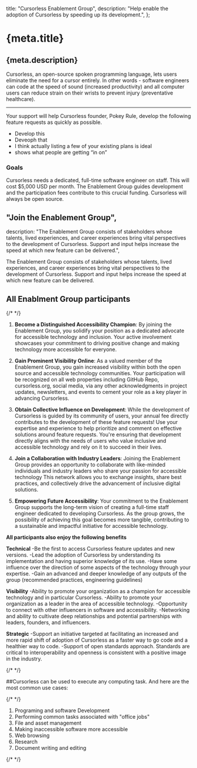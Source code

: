   title: "Cursorless Enablement Group",
  description:
    "Help enable the adoption of Cursorless by speeding up its development.",
};

# {meta.title}

## {meta.description}

Cursorless, an open-source spoken programming language, lets users eliminate the need for a cursor entirely. In other words - software engineers can code at the speed of sound (increased productivity) and all computer users can reduce strain on their wrists to prevent injury (preventative healthcare).

---

Your support will help Cursorless founder, Pokey Rule, develop the following feature requests as quickly as possible.

- Develop this
- Deveoph that
- I think actually listing a few of your existing plans is ideal
- shows what people are getting “in on”

### Goals

Cursorless needs a dedicated, full-time software engineer on staff. This will cost $5,000 USD per month. The Enablement Group guides development and the participation fees contribute to this crucial funding. Cursorless will always be open source.

## "Join the Enablement Group",

description:
"The Enablement Group consists of stakeholders whose talents, lived experiences, and career experiences bring vital perspectives to the development of Cursorless. Support and input helps increase the speed at which new feature can be delivered.",

The Enablement Group consists of stakeholders whose talents, lived experiences, and career experiences bring vital perspectives to the development of Cursorless. Support and input helps increase the speed at which new feature can be delivered.

## All Enablment Group participants

{/* <!--- Hey Pokey! Can you do a bit of styling for these 5 which will consider the major benefits. I have ideas in the figmaa wireframe if helpful! --> */}

1. **Become a Distinguished Accessibility Champion**: By joining the Enablement Group, you solidify your position as a dedicated advocate for accessible technology and inclusion. Your active involvement showcases your commitment to driving positive change and making technology more accessible for everyone.

2. **Gain Prominent Visibility Online**: As a valued member of the Enablement Group, you gain increased visibility within both the open source and accessible technology communities. Your participation will be recognized on all web properties including GitHub Repo, cursorless.org, social media, via any other acknowledgments in project updates, newsletters, and events to cement your role as a key player in advancing Cursorless.

3. **Obtain Collective Influence on Development**: While the development of Cursorless is guided by its community of users, your annual fee directly contributes to the development of these feature requests! Use your expertise and experience to help prioritize and comment on effective solutions around feature requests. You're ensuring that development directly aligns with the needs of users who value inclusive and accessible technology and rely on it to succeed in their lives.

4. **Join a Collaboration with Industry Leaders**: Joining the Enablement Group provides an opportunity to collaborate with like-minded individuals and industry leaders who share your passion for accessible technology This network allows you to exchange insights, share best practices, and collectively drive the advancement of inclusive digital solutions.

5. **Empowering Future Accessibility**: Your commitment to the Enablement Group supports the long-term vision of creating a full-time staff engineer dedicated to developing Cursorless. As the group grows, the possibility of achieving this goal becomes more tangible, contributing to a sustainable and impactful initiative for accessible technology.

**All participants also enjoy the following benefits**

**Technical**
-Be the first to access Cursorless feature updates and new versions.
-Lead the adoption of Cursorless by understanding its implementation and having superior knowledge of its use.
-Have some influence over the direction of some aspects of the technology through your expertise.
-Gain an advanced and deeper knowledge of any outputs of the group (recommended practices, engineering guidelines)

**Visibility**
-Ability to promote your organization as a champion for accessible technology and in particular Cursorless.
-Ability to promote your organization as a leader in the area of accessible technology.
-Opportunity to connect with other influencers in software and accessibility.
-Networking and ability to cultivate deep relationships and potential partnerships with leaders, founders, and influencers.

**Strategic**
-Support an initiative targeted at facilitating an increased and more rapid shift of adoption of Cursorless as a faster way to go code and a healthier way to code.
-Support of open standards approach. Standards are critical to interoperability and openness is consistent with a positive image in the industry.

{/* <!-- Individual, Nonprofit, and corporate tiers go here. I do not believeI can stylize them well --> */}

##Cursorless can be used to execute any computing task. And here are the most common use cases:

{/* <!-- I will attempt this list here --> */}

1. Programing and software Development
2. Performing common tasks associated with "office jobs"
3. File and asset management
4. Making inaccessible software more accessible
5. Web browsing
6. Research
7. Document writing and editing

{/* <!-- Footer as usual --> */}
